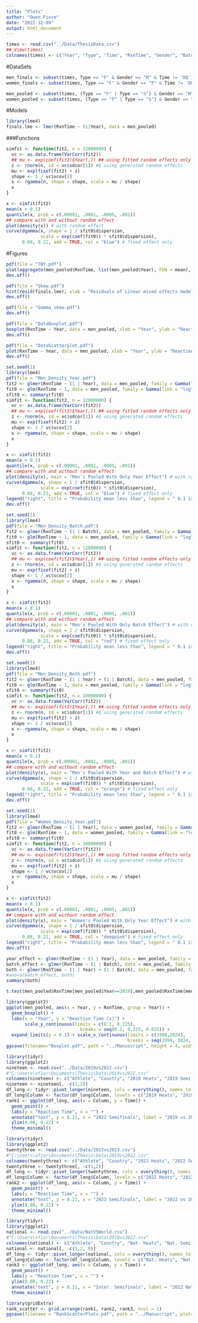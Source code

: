 ```yaml
---
title: "Plots"
author: "Owen Fiore"
date: "2022-12-09"
output: html_document
---
```


```r
times <- read.csv("../Data/ThesisData.csv")
## View(times)
colnames(times) <- c("Year", "Type", "Time", "RxnTime", "Gender", "Batch")
```

#DataSets
```r
men_finals <- subset(times, Type == "F" & Gender == "M" & Time != 'DQ') # & Year < 2022)
women_finals <- subset(times, Type == "F" & Gender == "F" & Time != 'DQ')

men_pooled <- subset(times, (Type == "F" | Type == "S") & Gender == "M" & Time != 'DQ')
women_pooled <- subset(times, (Type == "F" | Type == "S") & Gender == "F" & Time != 'DQ')
```

#Models
```r
library(lme4)
finals.lme <- lmer(RxnTime ~ (1|Year), data = men_pooled)
```

###Functions
```r
simfit <- function(fit2, n = 12000000) {
  vc <- as.data.frame(VarCorr(fit2))
  ## mu <- exp(coef(fit2)$Year[,]) ## using fitted random effects only
  z <- rnorm(n, sd = vc$sdcor[1]) #$ using generated random effects
  mu <- exp(fixef(fit2) + z)
  shape <- 1 / vc$vcov[2]
  x <- rgamma(n, shape = shape, scale = mu / shape)
  x
}

x <- simfit(fit2)
mean(x < 0.1)
quantile(x, prob = c(.00001, .0001, .0005, .001))
## compare with and without random effect
plot(density(x)) # with random effect
curve(dgamma(x, shape = 1 / sfit0$dispersion,
             scale = exp(coef(fit0)) * sfit0$dispersion),
      0.08, 0.22, add = TRUE, col = "blue") # fixed effect only
```

#Figures
```r
pdf(file = "TBY.pdf")
plot(aggregate(men_pooled$RxnTime, list(men_pooled$Year), FUN = mean), xlab = "Year", ylab = "Reaction time in seconds", main = "Mean Reaction Time By Year")
dev.off()
```

```r
pdf(file = "Skew.pdf")
hist(resid(finals.lme), xlab = "Residuals of Linear mixed effects model", main = "Right skew when plotting the residuals of the linear mixed effects model")
dev.off()
```
```r
pdf(file = "Gamma_skew.pdf")
dev.off()
```

```r
pdf(file = "DataBoxplot.pdf")
boxplot(RxnTime ~ Year, data = men_pooled, xlab = "Year", ylab = "Reaction Time in seconds", main = "Men's Semifinal and Final Reaction Time Boxplot Data")
dev.off()
```

```r
pdf(file = "DataScatterplot.pdf")
plot(RxnTime ~ Year, data = men_pooled, xlab = "Year", ylab = "Reaction Time in seconds", main = "Men's Semifinal and Final Reaction Time Scatterplot Data")
dev.off()
```

```r
set.seed(1)
library(lme4)
pdf(file = "Men_Density_Year.pdf")
fit2 <- glmer(RxnTime ~ (1 | Year), data = men_pooled, family = Gamma(link = "log"))
fit0 <- glm(RxnTime ~ 1, data = men_pooled, family = Gamma(link = "log"))
sfit0 <- summary(fit0)
simfit <- function(fit2, n = 12000000) {
  vc <- as.data.frame(VarCorr(fit2))
  ## mu <- exp(coef(fit2)$Year[,]) ## using fitted random effects only
  z <- rnorm(n, sd = vc$sdcor[1]) #$ using generated random effects
  mu <- exp(fixef(fit2) + z)
  shape <- 1 / vc$vcov[2]
  x <- rgamma(n, shape = shape, scale = mu / shape)
  x
}

x <- simfit(fit2)
mean(x < 0.1)
quantile(x, prob = c(.00001, .0001, .0005, .001))
## compare with and without random effect
plot(density(x), main = "Men's Pooled With Only Year Effect") # with random effect
curve(dgamma(x, shape = 1 / sfit0$dispersion,
             scale = exp(coef(fit0)) * sfit0$dispersion),
      0.08, 0.22, add = TRUE, col = "blue") # fixed effect only
legend("right", title = "Probability mean less than", legend = " 0.1 is 0.006847")
dev.off()
```


```r
set.seed(1)
library(lme4)
pdf(file = "Men_Density_Batch.pdf")
fit2 <- glmer(RxnTime ~ (1 | Batch), data = men_pooled, family = Gamma(link = "log"))
fit0 <- glm(RxnTime ~ 1, data = men_pooled, family = Gamma(link = "log"))
sfit0 <- summary(fit0)
simfit <- function(fit2, n = 12000000) {
  vc <- as.data.frame(VarCorr(fit2))
  ## mu <- exp(coef(fit2)$Year[,]) ## using fitted random effects only
  z <- rnorm(n, sd = vc$sdcor[1]) #$ using generated random effects
  mu <- exp(fixef(fit2) + z)
  shape <- 1 / vc$vcov[2]
  x <- rgamma(n, shape = shape, scale = mu / shape)
  x
}

x <- simfit(fit2)
mean(x < 0.1)
quantile(x, prob = c(.00001, .0001, .0005, .001))
## compare with and without random effect
plot(density(x), main = "Men's Pooled With Only Batch Effect") # with random effect
curve(dgamma(x, shape = 1 / sfit0$dispersion,
             scale = exp(coef(fit0)) * sfit0$dispersion),
      0.08, 0.22, add = TRUE, col = "red") # fixed effect only
legend("right", title = "Probability mean less than", legend = " 0.1 is 0.0066115")
dev.off()
```


```r
set.seed(1)
library(lme4)
pdf(file = "Men_Density_Both.pdf")
fit2 <- glmer(RxnTime ~ (1 | Year) + (1 | Batch), data = men_pooled, family = Gamma(link = "log"))
fit0 <- glm(RxnTime ~ 1, data = men_pooled, family = Gamma(link = "log"))
sfit0 <- summary(fit0)
simfit <- function(fit2, n = 10000000) {
  vc <- as.data.frame(VarCorr(fit2))
  ## mu <- exp(coef(fit2)$Year[,]) ## using fitted random effects only
  z <- rnorm(n, sd = vc$sdcor[1]) #$ using generated random effects
  mu <- exp(fixef(fit2) + z)
  shape <- 1 / vc$vcov[2]
  x <- rgamma(n, shape = shape, scale = mu / shape)
  x
}

x <- simfit(fit2)
mean(x < 0.1)
quantile(x, prob = c(.00001, .0001, .0005, .001))
## compare with and without random effect
plot(density(x), main = "Men's Pooled With Year and Batch Effect") # with random effect
curve(dgamma(x, shape = 1 / sfit0$dispersion,
             scale = exp(coef(fit0)) * sfit0$dispersion),
      0.08, 0.22, add = TRUE, col = "orange") # fixed effect only
legend("right", title = "Probability mean less than", legend = " 0.1 is 0")
dev.off()
```

```r
set.seed(1)
library(lme4)
pdf(file = "Women_Density_Year.pdf")
fit2 <- glmer(RxnTime ~ (1 | Year), data = women_pooled, family = Gamma(link = "log"))
fit0 <- glm(RxnTime ~ 1, data = women_pooled, family = Gamma(link = "log"))
sfit0 <- summary(fit0)
simfit <- function(fit2, n = 10000000) {
  vc <- as.data.frame(VarCorr(fit2))
  ## mu <- exp(coef(fit2)$Year[,]) ## using fitted random effects only
  z <- rnorm(n, sd = vc$sdcor[1]) #$ using generated random effects
  mu <- exp(fixef(fit2) + z)
  shape <- 1 / vc$vcov[2]
  x <- rgamma(n, shape = shape, scale = mu / shape)
  x
}

x <- simfit(fit2)
mean(x < 0.1)
quantile(x, prob = c(.00001, .0001, .0005, .001))
## compare with and without random effect
plot(density(x), main = "Women's Pooled With Only Year Effect") # with random effect
curve(dgamma(x, shape = 1 / sfit0$dispersion,
             scale = exp(coef(fit0)) * sfit0$dispersion),
      0.08, 0.22, add = TRUE, col = "deeppink") # fixed effect only
legend("right", title = "Probability mean less than", legend = " 0.1 is 0.0042296")
dev.off()
```


```r
year_effect <- glmer(RxnTime ~ (1 | Year), data = men_pooled, family = Gamma(link = "log"))
batch_effect <- glmer(RxnTime ~ (1 | Batch), data = men_pooled, family = Gamma(link = "log"))
both <- glmer(RxnTime ~ (1 | Year) + (1 | Batch), data = men_pooled, family = Gamma(link = "log"))
#anova(batch_effect, both)
summary(both)
```


```r
t.test(men_pooled$RxnTime[men_pooled$Year==2019],men_pooled$RxnTime[men_pooled$Year==2022])
```



```r
library(ggplot2)
ggplot(men_pooled, aes(x = Year, y = RxnTime, group = Year)) +
  geom_boxplot() +
  labs(x = "Year", y = "Reaction Time (s)") +
       scale_y_continuous(limits = c(0.1, 0.225),
                            breaks = seq(0.1, 0.225, 0.025)) +
  expand_limits(y = 0.1) + scale_x_continuous(limits = c(1998,2024),
                                              breaks = seq(1999, 2024, 2))
ggsave(filename="Boxplot.pdf", path = "../Manuscript", height = 4, width = 6)
```



```r
library(tidyr)
library(ggplot2)
nineteen <- read.csv("../Data/2019vs2022.csv")
#"C:\Users\ofior\Documents\Thesis\Data\2019vs2022.csv"
colnames(nineteen) <- c("Athlete", "Country", "2019 Heats", "2019 Semifinals", "2019 Finals", "2022 Heats", "2022 Semifinals", "2022 Finals")
nineteen <- nineteen[, -c(1,2)]
df_long <- tidyr::pivot_longer(nineteen, cols = everything(), names_to = "Column", values_to = "Time")
df_long$Column <- factor(df_long$Column, levels = c("2019 Heats", "2019 Semifinals", "2019 Finals", "2022 Heats", "2022 Semifinals", "2022 Finals"))
rank1 <- ggplot(df_long, aes(x = Column, y = Time)) +
  geom_point() +
  labs(y = "Reaction Time", x = "") +
  annotate("text", y = 0.21, x = "2022 Semifinals", label = "2019 vs 2022", cex = 5) +
  ylim(0.08, 0.22) +
  theme_minimal()
```

```r
library(tidyr)
library(ggplot2)
twentythree <- read.csv("../Data/2022vs2023.csv")
#"C:\Users\ofior\Documents\Thesis\Data\2019vs2022.csv"
colnames(twentythree) <- c("Athlete", "Country", "2022 Heats", "2022 Semifinals", "2022 Finals", "2023 Heats", "2023 Semifinals", "2023 Finals")
twentythree <- twentythree[, -c(1,2)]
df_long <- tidyr::pivot_longer(twentythree, cols = everything(), names_to = "Column", values_to = "Time")
df_long$Column <- factor(df_long$Column, levels = c("2022 Heats", "2022 Semifinals", "2022 Finals", "2023 Heats", "2023 Semifinals", "2023 Finals"))
rank2 <- ggplot(df_long, aes(x = Column, y = Time)) +
  geom_point() +
  labs(y = "Reaction Time", x = "") +
  annotate("text", y = 0.21, x = "2023 Semifinals", label = "2022 vs 2023", cex = 5) +
  ylim(0.08, 0.22) +
  theme_minimal()
```

```r
library(tidyr)
library(ggplot2)
national <- read.csv("../Data/NatVSWorld.csv")
#"C:\Users\ofior\Documents\Thesis\Data\2019vs2022.csv"
colnames(national) <- c("Athlete", "Country", "Nat. Heats", "Nat. Semifinals", "Nat. Finals", "Inter. Heats", "Inter. Semifinals", "Inter. Finals", "Data Source")
national <- national[, -c(1,2, 9)]
df_long <- tidyr::pivot_longer(national, cols = everything(), names_to = "Column", values_to = "Time")
df_long$Column <- factor(df_long$Column, levels = c("Nat. Heats", "Nat. Semifinals", "Nat. Finals", "Inter. Heats", "Inter. Semifinals", "Inter. Finals"))
rank3 <- ggplot(df_long, aes(x = Column, y = Time)) +
  geom_point() +
  labs(y = "Reaction Time", x = "") +
  ylim(0.08, 0.22) +
  annotate("text", y = 0.21, x = "Inter. Semifinals", label = "2022 National vs International", cex = 5) +
  theme_minimal()
```

```r
library(gridExtra)
rank_scatter <- grid.arrange(rank1, rank2, rank3, ncol = 1)
ggsave(filename = "RankScatterPlots.pdf", path = "../Manuscript", plot=rank_scatter, height = 8, width = 7)
```


